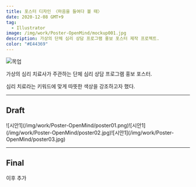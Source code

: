 ```yaml
---
title: 포스터 디자인 〈마음을 들여다 볼 때〉
date: 2020-12-08 GMT+9
tag:
  - Illustrator
image: /img/work/Poster-OpenMind/mockup001.jpg
description: 가상의 단체 심리 상담 프로그램 홍보 포스터 제작 프로젝트.
color: "#E44369"
---
```


![목업](/img/work/Poster-OpenMind/mockup001.jpg)

가상의 심리 치료사가 주관하는 단체 심리 상담 프로그램 홍보 포스터.

심리 치료라는 키워드에 맞게 따뜻한 색상을 강조하고자 했다.

---

## Draft
<p className="flex">![시안1](/img/work/Poster-OpenMind/poster01.png)![시안1](/img/work/Poster-OpenMind/poster02.jpg)![시안1](/img/work/Poster-OpenMind/poster03.jpg)</p>

---

## Final

이후 추가